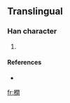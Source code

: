 ==Translingual==

===Han character===
{{Han char|rn=75|rad=木|as=12|sn=16|four=|canj=木日弓日 (DANA)}}

# {{defn|Han|sort=木12}}

====References====
* {{Han ref|kx=0555.311|hdz=21296.131|uh=6A7A|ud=27258}}

[[fr:橺]]